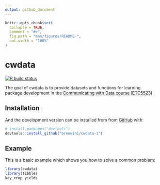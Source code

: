 ```yaml
---
output: github_document
---
```


<!-- README.md is generated from README.Rmd. Please edit that file -->

```r
knitr::opts_chunk$set(
  collapse = TRUE,
  comment = "#>",
  fig.path = "man/figures/README-",
  out.width = "100%"
)
```

# cwdata

<!-- badges: start -->
[![R build status](https://github.com/brenwin1/cwdata-1/workflows/R-CMD-check/badge.svg)](https://github.com/brenwin1/cwdata-1/actions)
<!-- badges: end -->

The goal of cwdata is to provide datasets and functions for learning package development in the [Communicating with Data course (ETC5523)](https://cwd.numbat.space)

## Installation

<!-- You can install the released version of cwdata from [CRAN](https://CRAN.R-project.org) with: -->

<!-- ``` r -->
<!-- install.packages("cwdata") -->
<!-- ``` -->

And the development version can be installed from from [GitHub](https://github.com/) with:

``` r
# install.packages("devtools")
devtools::install_github("brenwin1/cwdata-1")
```
## Example

This is a basic example which shows you how to solve a common problem:

```r
library(cwdata)
library(tibble)
key_crop_yields
```


